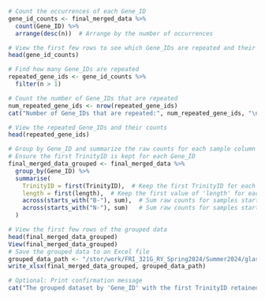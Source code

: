 ```r
# Count the occurrences of each Gene_ID
gene_id_counts <- final_merged_data %>%
  count(Gene_ID) %>%
  arrange(desc(n))  # Arrange by the number of occurrences

# View the first few rows to see which Gene_IDs are repeated and their counts
head(gene_id_counts)

# Find how many Gene_IDs are repeated
repeated_gene_ids <- gene_id_counts %>%
  filter(n > 1)

# Count the number of Gene_IDs that are repeated
num_repeated_gene_ids <- nrow(repeated_gene_ids)
cat("Number of Gene_IDs that are repeated:", num_repeated_gene_ids, "\n")

# View the repeated Gene_IDs and their counts
head(repeated_gene_ids)

```
```r
# Group by Gene_ID and summarize the raw counts for each sample column
# Ensure the first TrinityID is kept for each Gene_ID
final_merged_data_grouped <- final_merged_data %>%
  group_by(Gene_ID) %>%
  summarise(
    TrinityID = first(TrinityID),  # Keep the first TrinityID for each Gene_ID
    length = first(length),  # Keep the first value of 'length' for each Gene_ID
    across(starts_with("B-"), sum),  # Sum raw counts for samples starting with "B-"
    across(starts_with("N-"), sum)   # Sum raw counts for samples starting with "N-"
  )

# View the first few rows of the grouped data
head(final_merged_data_grouped)
View(final_merged_data_grouped)
# Save the grouped data to an Excel file
grouped_data_path <- "/stor/work/FRI_321G_RY_Spring2024/Summer2024/glassfrogs/Cecilia_Fall/final_merged_grouped_by_gene_id.xlsx"
write_xlsx(final_merged_data_grouped, grouped_data_path)

# Optional: Print confirmation message
cat("The grouped dataset by 'Gene_ID' with the first TrinityID retained has been saved to:", grouped_data_path, "\n")

```


